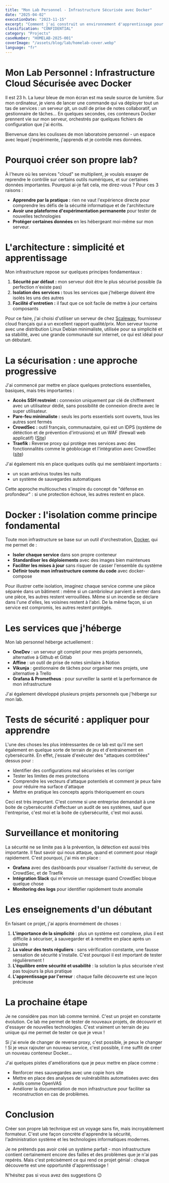 ```yaml
---
title: "Mon Lab Personnel - Infrastructure Sécurisée avec Docker"
date: "2025-04-02"
executionDate: "2023-11-15"
excerpt: "Comment j'ai construit un environnement d'apprentissage pour expérimenter avec la sécurité informatique, Docker et l'auto-hébergement de services."
classification: "CONFIDENTIAL"
category: "Projects"
caseNumber: "HOMELAB-2025-001"
coverImage: "/assets/blog/lab/homelab-cover.webp"
language: "fr"
---
```


# Mon Lab Personnel : Infrastructure Cloud Sécurisée avec Docker

Il est 23 h. La lueur bleue de mon écran est ma seule source de lumière. Sur mon ordinateur, je viens de lancer une commande qui va déployer tout un tas de services : un serveur git, un outil de prise de notes collaboratif, un gestionnaire de tâches... En quelques secondes, ces conteneurs Docker prennent vie sur mon serveur, orchestrés par quelques fichiers de configuration que j'ai écrits.

Bienvenue dans les coulisses de mon laboratoire personnel - un espace avec lequel j'expérimente, j'apprends et je contrôle mes données.

# Pourquoi créer son propre lab?

À l'heure où les services "cloud" se multiplient, je voulais essayer de reprendre le contrôle sur certains outils numériques, et sur certaines données importantes.
Pourquoi ai-je fait cela, me direz-vous ? Pour ces 3 raisons :
- **Apprendre par la pratique :** rien ne vaut l'expérience directe pour comprendre les défis de la sécurité informatique et de l'architecture
- **Avoir une plateforme d'expérimentation permanente** pour tester de nouvelles technologies
- **Protéger certaines données** en les hébergeant moi-même sur mon serveur.

# L'architecture : simplicité et apprentissage

Mon infrastructure repose sur quelques principes fondamentaux :
1. **Sécurité par défaut :** mon serveur doit être le plus sécurisé possible (la perfection n'existe pas)
2. **Isolation des services :** tous les services que j'héberge doivent être isolés les uns des autres
3. **Facilité d'entretien :** il faut que ce soit facile de mettre à jour certains composants

Pour ce faire, j'ai choisi d'utiliser un serveur de chez [Scaleway](https://www.scaleway.com), fournisseur cloud français qui a un excellent rapport qualité/prix. Mon serveur tourne avec une distribution Linux Debian minimaliste, utilisée pour sa simplicité et sa stabilité, avec une grande communauté sur internet, ce qui est idéal pour un débutant.

<TechnicalImage 
  src="/assets/blog/lab/homelab-architecture.webp" 
  alt="Architecture de mon lab personnel" 
  caption="Vue simplifiée de l'architecture de mon lab personnel sur Scaleway" 
/>

# La sécurisation : une approche progressive

J'ai commencé par mettre en place quelques protections essentielles, basiques, mais très importantes :

- **Accès SSH restreint :** connexion uniquement par clé de chiffrement avec un utilisateur dédié, sans possibilité de connexion directe avec le super utilisateur.
- **Pare-feu minimaliste :** seuls les ports essentiels sont ouverts, tous les autres sont fermés
- **CrowdSec :** outil français, communautaire, qui est un IDPS (système de détéction et de prévention d'intrusions) et un WAF (firewall web applicatif) ([Site](https://www.crowdsec.net/))
- **Traefik :** Reverse proxy qui protège mes services avec des fonctionnalités comme le géoblocage et l'intégration avec CrowdSec ([site](https://traefik.io/traefik/))

J'ai également mis en place quelques outils qui me semblaient importants :
- un scan antivirus toutes les nuits
- un système de sauvegardes automatiques

Cette approche multicouches s'inspire du concept de "défense en profondeur" : si une protection échoue, les autres restent en place.

# Docker : l'isolation comme principe fondamental

Toute mon infrastructure se base sur un outil d'orchestration, [Docker](https://www.docker.com/), qui me permet de :
- **Isoler chaque service** dans son propre conteneur
- **Standardiser les déploiements** avec des images bien maintenues
- **Faciliter les mises à jour** sans risquer de casser l'ensemble du système
- **Définir toute mon infrastructure comme du code** avec docker-compose

Pour illustrer cette isolation, imaginez chaque service comme une pièce séparée dans un bâtiment : même si un cambrioleur parvient à entrer dans une pièce, les autres restent verrouillées. Même si un incendie se déclare dans l'une d'elles, les voisines restent à l'abri. De la même façon, si un service est compromis, les autres restent protégés.

# Les services que j'héberge

Mon lab personnel héberge actuellement :

- **OneDev** : un serveur git complet pour mes projets personnels, alternative à Github et Gitlab
- **Affine** : un outil de prise de notes similaire à Notion
- **Vikunja** : gestionnaire de tâches pour organiser mes projets, une alternative à Trello
- **Grafana & Prometheus** : pour surveiller la santé et la performance de mon infrastructure

J'ai également développé plusieurs projets personnels que j'héberge sur mon lab.

# Tests de sécurité : appliquer pour apprendre

L'une des choses les plus intéressantes de ce lab est qu'il me sert également en quelque sorte de terrain de jeu et d'entrainement en cybersécurité. En effet, j'essaie d'exécuter des "attaques contrôlées" dessus pour :
- Identifier des configurations mal sécurisées et les corriger
- Tester les limites de mes protections
- Comprendre les vecteurs d'attaque potentiels et comment je peux faire pour réduire ma surface d'attaque
- Mettre en pratique les concepts appris théoriquement en cours

Ceci est très important. C'est comme si une entreprise demandait à une boite de cybersécurité d'effectuer un audit de ses systèmes, sauf que l'entreprise, c'est moi et la boite de cybersécurité, c'est moi aussi.

# Surveillance et monitoring

La sécurité ne se limite pas à la prévention, la détection est aussi très importante. Il faut savoir qui nous attaque, quand et comment pour réagir rapidement. C'est pourquoi, j'ai mis en place :

- **Grafana** avec des dashboards pour visualiser l'activité du serveur, de CrowdSec, et de Traefik
- **Intégration Slack** qui m'envoie un message quand CrowdSec bloque quelque chose
- **Monitoring des logs** pour identifier rapidement toute anomalie

<TechnicalImage 
  src="/assets/blog/lab/homelab-grafana.webp" 
  alt="Dashboard Grafana avec monitoring Traefik" 
  caption="Mon dashboard Grafana montrant les statistiques de Traefik" 
/>

# Les enseignements d'un débutant

En faisant ce projet, j'ai appris énormément de choses :

1. **L'importance de la simplicité** : plus un système est complexe, plus il est difficile à sécuriser, à sauvegarder et à remettre en place après un sinistre
2. **La valeur des tests réguliers** : sans vérification constante, une fausse sensation de sécurité s'installe. C'est pourquoi il est important de tester régulièrement !
3. **L'équilibre entre sécurité et usabilité** : la solution la plus sécurisée n'est pas toujours la plus pratique
4. **L'apprentissage par l'erreur** : chaque faille découverte est une leçon précieuse

# La prochaine étape

Je ne considère pas mon lab comme terminé. C'est un projet en constante évolution.
Ce lab me permet de tester de nouveaux projets, de découvrir et d'essayer de nouvelles technologies. C'est vraiment un terrain de jeu unique qui me permet de tester ce que je veux !

Si j'ai envie de changer de reverse proxy, c'est possible, je peux le changer ! Si je veux rajouter un nouveau service, c'est possible, il me suffit de créer un nouveau conteneur Docker…

J'ai quelques pistes d'améliorations que je peux mettre en place comme :
- Renforcer mes sauvegardes avec une copie hors site
- Mettre en place des analyses de vulnérabilités automatisées avec des outils comme OpenVAS
- Améliorer la documentation de mon infrastructure pour faciliter sa reconstruction en cas de problèmes.

# Conclusion

Créer son propre lab technique est un voyage sans fin, mais incroyablement formateur. C'est une façon concrète d'apprendre la sécurité, l'administration système et les technologies informatiques modernes.

Je ne prétends pas avoir créé un système parfait - mon infrastructure contient certainement encore des failles et des problèmes que je n'ai pas repérés. Mais c'est précisément ce qui rend ce projet génial : chaque découverte est une opportunité d'apprentissage !

N'hésitez pas si vous avez des suggestions 😉